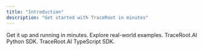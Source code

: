 ```yaml
---
title: "Introduction"
description: "Get started with TraceRoot in minutes"
---
```


<CardGroup cols={2}>
  <Card title="Quick Start" icon="rocket" href="/quickstart">
    Get it up and running in minutes.
  </Card>
  <Card title="Examples" icon="folder" href="https://github.com/traceroot-ai/traceroot/tree/main/examples">
    Explore real-world examples.
  </Card>
  <Card title="Install Python SDK" icon="python" href="/sdk/python">
    TraceRoot.AI Python SDK.
  </Card>
  <Card title="Install TypeScript SDK" icon="js" href="/sdk/typescript">
    TraceRoot.AI TypeScript SDK.
  </Card>
</CardGroup>
